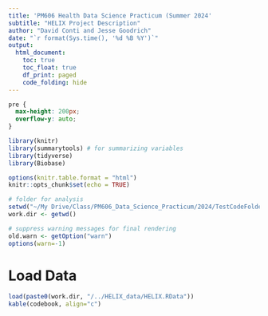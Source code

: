 ```yaml
---
title: 'PM606 Health Data Science Practicum (Summer 2024'
subtitle: "HELIX Project Description"
author: "David Conti and Jesse Goodrich"
date: "`r format(Sys.time(), '%d %B %Y')`"
output:
  html_document:
    toc: true
    toc_float: true
    df_print: paged
    code_folding: hide
---
```


```css
pre {
  max-height: 200px;
  overflow-y: auto;
}

```

```r
library(knitr)
library(summarytools) # for summarizing variables
library(tidyverse)
library(Biobase)

options(knitr.table.format = "html")
knitr::opts_chunk$set(echo = TRUE)

# folder for analysis
setwd("~/My Drive/Class/PM606_Data_Science_Practicum/2024/TestCodeFolder")
work.dir <- getwd()

# suppress warning messages for final rendering
old.warn <- getOption("warn")
options(warn=-1)

```


# Load Data
```r
load(paste0(work.dir, "/../HELIX_data/HELIX.RData"))
kable(codebook, align="c")

```

